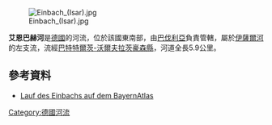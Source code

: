 {{Expand language|1=de|time=2020-11-14T12:53:23+00:00}}
{{Coord|47.76424|N|11.54295|E|display=title}}
[[Image:Einbach_(Isar).jpg|right]]

'''艾恩巴赫河'''是[[德國|德國]]的河流，位於該國東南部，由[[巴伐利亞|巴伐利亞]]負責管轄，屬於[[伊薩爾河|伊薩爾河]]的左支流，流經[[巴特特爾茨-沃爾夫拉茨豪森縣|巴特特爾茨-沃爾夫拉茨豪森縣]]，河道全長5.9公里。

==參考資料==
* [https://v.bayern.de/RHBqH Lauf des Einbachs auf dem BayernAtlas]

{{Germany-geo-stub}}
[[Category:德國河流|Category:德國河流]]